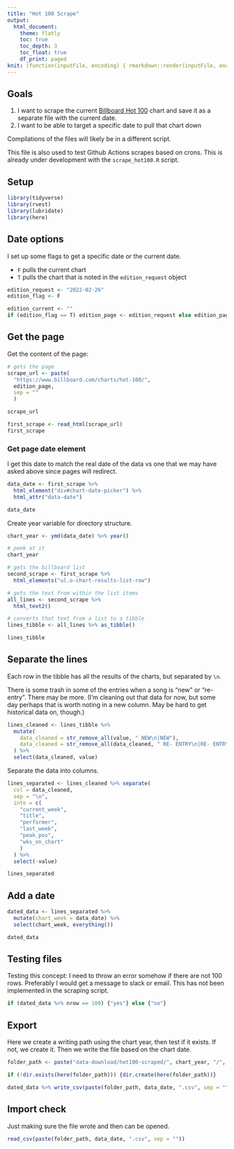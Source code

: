 ```yaml
---
title: "Hot 100 Scrape"
output:
  html_document:
    theme: flatly
    toc: true
    toc_depth: 3
    toc_float: true
    df_print: paged
knit: (function(inputFile, encoding) { rmarkdown::render(inputFile, encoding = encoding, output_dir = "../docs") })
---
```


## Goals

1. I want to scrape the current [Billboard Hot 100](https://www.billboard.com/charts/hot-100/) chart and save it as a separate file with the current date.
2. I want to be able to target a specific date to pull that chart down

Compilations of the files will likely be in a different script.

This file is also used to test Github Actions scrapes based on crons. This is already under development with the `scrape_hot100.R` script.

## Setup

```r
library(tidyverse)
library(rvest)
library(lubridate)
library(here)
```


## Date options

I set up some flags to get a specific date or the current date.

- `F` pulls the current chart
- `T` pulls the chart that is noted in the `edition_request` object

```r
edition_request <- "2022-02-26"
edition_flag <- F

edition_current <- ""
if (edition_flag == T) edition_page <- edition_request else edition_page <- edition_current
```

## Get the page

Get the content of the page:

```r
# gets the page
scrape_url <- paste(
  "https://www.billboard.com/charts/hot-100/",
  edition_page,
  sep = ""
  )

scrape_url

first_scrape <- read_html(scrape_url)
first_scrape
```


### Get page date element

I get this date to match the real date of the data vs one that we may have asked above since pages will redirect.

```r
data_date <- first_scrape %>% 
  html_element("div#chart-date-picker") %>% 
  html_attr("data-date")

data_date
```

Create year variable for directory structure.

```r
chart_year <- ymd(data_date) %>% year()

# peek at it
chart_year
```


```r
# gets the billboard list
second_scrape <- first_scrape %>% 
  html_elements("ul.o-chart-results-list-row")

# gets the text from within the list items
all_lines <- second_scrape %>% 
  html_text2()

# converts that text from a list to a tibble
lines_tibble <- all_lines %>% as_tibble()

lines_tibble
```

## Separate the lines

Each row in the tibble has all the results of the charts, but separated by `\n`.

There is some trash in some of the entries when a song is "new" or "re-entry". There may be more. (I'm cleaning out that data for now, but some day perhaps that is worth noting in a new column. May be hard to get historical data on, though.)

```r
lines_cleaned <- lines_tibble %>% 
  mutate(
    data_cleaned = str_remove_all(value, " NEW\n|NEW"),
    data_cleaned = str_remove_all(data_cleaned, " RE- ENTRY\n|RE- ENTRY")
  ) %>% 
  select(data_cleaned, value)
```

Separate the data into columns.

```r
lines_separated <- lines_cleaned %>% separate(
  col = data_cleaned,
  sep = "\n",
  into = c(
    "current_week",
    "title",
    "performer",
    "last_week",
    "peak_pos",
    "wks_on_chart"
    )
  ) %>% 
  select(-value)

lines_separated
```

## Add a date

```r
dated_data <- lines_separated %>% 
  mutate(chart_week = data_date) %>% 
  select(chart_week, everything())

dated_data
```

## Testing files

Testing this concept: I need to throw an error somehow if there are not 100 rows. Preferably I would get a message to slack or email. This has not been implemented in the scraping script.

```r
if (dated_data %>% nrow == 100) {"yes"} else {"no"}
```

## Export

Here we create a writing path using the chart year, then test if it exists. If not, we create it. Then we write the file based on the chart date.

```r
folder_path <- paste("data-download/hot100-scraped/", chart_year, "/", sep = "")

if (!dir.exists(here(folder_path))) {dir.create(here(folder_path))}

dated_data %>% write_csv(paste(folder_path, data_date, ".csv", sep = ""))
```

## Import check

Just making sure the file wrote and then can be opened.

```r
read_csv(paste(folder_path, data_date, ".csv", sep = ""))
```

